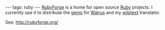 ---
tags: ruby
---
[[RubyForge]] is a home for open source [[Ruby]] projects. I currently use it to distribute the [[gems]] for [[Walrus]] and my [[wikitext]] translator.

See: http://rubyforge.org/
